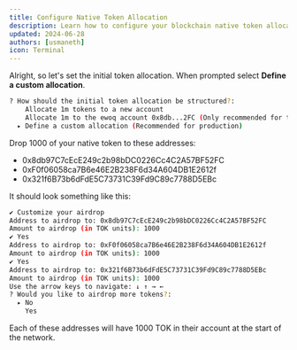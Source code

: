 ```yaml
---
title: Configure Native Token Allocation
description: Learn how to configure your blockchain native token allocation.
updated: 2024-06-28
authors: [usmaneth]
icon: Terminal
---
```


Alright, so let's set the initial token allocation. When prompted select **Define a custom allocation**.

```bash
? How should the initial token allocation be structured?: 
    Allocate 1m tokens to a new account
    Allocate 1m to the ewoq account 0x8db...2FC (Only recommended for testing, not recommended for production)
  ▸ Define a custom allocation (Recommended for production)
```

Drop 1000 of your native token to these addresses:
- 0x8db97C7cEcE249c2b98bDC0226Cc4C2A57BF52FC
- 0xF0f06058ca7B6e46E2B238F6d34A604DB1E2612f
- 0x321f6B73b6dFdE5C73731C39Fd9C89c7788D5EBc

It should look something like this:

```bash
✔ Customize your airdrop
Address to airdrop to: 0x8db97C7cEcE249c2b98bDC0226Cc4C2A57BF52FC
Amount to airdrop (in TOK units): 1000
✔ Yes
Address to airdrop to: 0xF0f06058ca7B6e46E2B238F6d34A604DB1E2612f
Amount to airdrop (in TOK units): 1000
✔ Yes
Address to airdrop to: 0x321f6B73b6dFdE5C73731C39Fd9C89c7788D5EBc
Amount to airdrop (in TOK units): 1000
Use the arrow keys to navigate: ↓ ↑ → ← 
? Would you like to airdrop more tokens?: 
  ▸ No
    Yes
```

Each of these addresses will have 1000 TOK in their account at the start of the network.